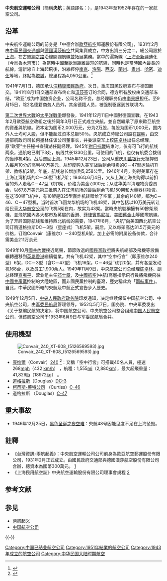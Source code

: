 {{提示|中央航空學校|新中央航空|寮國中央航空}}
{{Airline infobox
|airline=中央航空運輸公司<br />Central Air Transport Co.
|logo = CATC Roundel.svg
|logo_size = 150px
|IATA = 
|ICAO = 
|callsign = 
|parent =
|founded = 1931年2月1日
|ceased = 1952年7月17日（并入[[中国人民航空|中国人民航空]]）
|headquarters = {{ROC-1928}}[[上海市|上海市]]<br>{{PRC}}[[广州市|广州市]]{{Small|（两航事件后）}}
|hubs =
|focus_cities = 
|frequent_flyer = 
|lounge = 
|alliance = 
|fleet_size = 
|destinations=
}}
'''中央航空運輸公司'''（簡稱'''央航'''；英語譯名：{{lang|en|Central Air Transport Co., CATC}}），是1943年至1952年存在的一家航空公司。

== 沿革 ==
中央航空運輸公司的前身是「中德合辦[[歐亞航空|歐亞航空]]郵運股份有限公司」，1931年2月由[[中華民國交通部|中華民國交通部]]與[[德國|德國]][[漢莎航空|漢莎航空]]共同集資成立，中方出資三分之二，總公司設於[[上海|上海]]，在古[[絲綢之路|絲綢之路]]沿線開闢航線並拓展業務。當中的滬新線（[[上海|上海]]至[[新疆|新疆]]迪化（今[[烏魯木齊市|烏魯木齊市]]））為當時中國至[[歐洲|歐洲]]距離最短的航線，同時也是當時國內最長的航線。滬新線自上海起飛後，沿線經停[[南京|南京]]、[[洛陽|洛陽]]、[[西安|西安]]、[[蘭州|蘭州]]、[[肅州|肅州]]、[[哈密|哈密]]、[[迪化|迪化]]等地，終點為[[塔城|塔城]]，總里程為4,050公里。<ref>{{Cite web |url= http://www.fw789.com/article/sort084/sort0205/info-37059.html |title= 淺談歐亞航空公司與中國西部早期民航事業的發展 |language= zh-hans |deadurl= yes |archiveurl= https://web.archive.org/web/20140309180141/http://www.fw789.com/article/sort084/sort0205/info-37059.html |archivedate= 2014年3月9日 |df=  |accessdate= 2014年3月9日 }}</ref>  

1941年7月1日，德国承认[[汪精衛國民政府|汪精衛國民政府]]。次日，重庆国民政府宣布与德国断交。1941年8月1日交通部宣布终止和[[汉莎|汉莎]]签订的合同，德方所有股权由交通部冻结，“欧亚”成为中国独资企业，公司名称不变，总经理职务仍由[[李景枞|李景枞]]担任。至9月15日，除2名德籍商务人员外，其余德籍人员，被强制驱逐到苏联境内。

[[第二次世界大戰|第二次世界大戰]]的[[太平洋戰爭|太平洋戰爭]]爆發後，1941年12月11日中國對德國宣戰。在1943年2月歐亞航空改組之後於同年3月1日正式成立央航，並自然繼承了原來歐亞航空的資產與航線。资本定为国币2,000万元，分为2万股，每股为国币1,000元，国内外人士均可入股，但不能超过资本总额50％。央航成立時總公司設在[[昆明|昆明]]，由交通部航政司司长何墨林任该公司董事长，并委派空军上校[[陈卓林|陈卓林]]出任总经理，原“欧亚”主任秘书查镇湖任副经理。1945年[[對日抗戰|對日抗戰]]結束时，仅有可飞行的航线两条，通航站已剩下3处，航线共长1330公里，可使用的飞机，也仅有航委会拨借的轰炸机4架。战后遷回上海。1945年12月23日，公司从重庆[[川盐银行|川盐银行]]无抵押借入每月10分的高利40万美元，从印度购入美军战后剩余甩卖的C－47型运输机11架、教练机2架。年底，航线总长增加到5,258公里。1946年4月，购得美军存在上海江湾机场的C－46型飞机7架；1946年6月4日，又从上海江海关购得以前扣留的外人走私C－47型飞机1架，价格为美金7,000元；从驻华美军清理物资委员会，以67.8万美元第三批购入在江湾机场的最后剩余飞机150架和大量器材物资。在这150架飞机中，有10架是B25型轰炸机转赠给了空军；其余的140架，都为C－46、C－47型机，当时首次飞回龙华机场的飞机48架，其中包括以10万美元转让给民营[[大华航空公司|大华航空公司]]的飞机5架在内，故实为43架。當時央航號稱擁有50餘架飛機，並飛航國內各大都市及英屬的[[香港|香港]]、[[菲律賓|菲律賓]][[馬尼拉|馬尼拉]]、[[美國|美國]][[舊金山|舊金山]]等國際航線。为了开辟国际航线和维持西北航线的需要，1947年8月，“央航”向美国西北航空公司订购道格拉斯DC－3型（星座式）飞机5架。嗣后，又以每架高达31.5万美元的价格，订购Convair（康维尔）－240型机6架，加上必需的附属设备价款，合计需美金211万余元

1949年10月[[國共內戰|國共內戰]]接近尾聲，節節敗退的[[國民黨政府|國民黨政府]]將央航總部及飛機等設備輾轉遷移到[[英屬香港|英屬香港]]繼續營業。共有飞机42架，其中“空中行宫”（即康维尔240型）6架，DC－3型（含C－47型）飞机16架，C－46型飞机20架，并有各型发动机168台，以及员工1,900余人。1949年11月9日，中央航空公司总经理[[陈卓林|陈卓林]]、副总经理[[查夷平|查夷平]]、营业组主任[[邓士章|邓士章]]，及[[中國航空|中國航空]](中航)高層指示飛行員將飛機飛往[[中國共產黨|中國共產黨]]控制的大陸地區，而非國民黨控制的臺灣，歷史稱此為「[[兩航事件|兩航事件]]」。自此，中華民國所轄的央航及中航正式宣告步入歷史。

1949年12月5日，[[中央人民政府政务院|中央人民政府政务院]]印发通知，决定继续保留中国航空公司、中央航空公司，由[[军委民航局|军委民航局]]管理领导。1952年5月7日，国务院、中央军委发出《关于整编民航的决定》，将中国航空公司、中央航空公司整合组建[[中国人民航空|中国人民航空公司]]，但该航空公司于1953年6月9日与军委民航局合并。

== 使用機型 ==
[[File:Convair_240_XT-608_(5126569593).jpg|thumb]]
* [[康维爾|康维爾]]（Convair）[[康維爾CV-240系列|240]] <ref>{{Cite web |url= http://wiki.carnoc.com/wiki/上海民用航空誌－專記（“兩航”起義始末）/） |title= 上海民用航空誌 |language= zh-hans }}{{dead link|date=2017年11月 |bot=InternetArchiveBot |fix-attempted=yes }} </ref>：又稱「空中行宮」可搭載40名人員，極速268[[英里每小時|mph]]（432  [[千米每小時|km/h]]） ，航程：1,555[[英里|mi]]（2,880[[公里|km]]），最大起飛重量：41,826[[英磅|lb]]（18972[[公斤|kg]]） 。
* [[道格拉斯飛行器公司|道格拉斯]]（Douglas）[[DC-3|DC-3]]
* [[柯蒂斯-莱特公司|柯蒂斯-莱特公司]] （Curtiss）[[C-46|C-46]]
* 道格拉斯 （Douglas）[[C-47|C-47]]

==重大事故==
*1946年12月25日，[[黑色圣诞之夜空难|黑色圣诞之夜空难]]：央航48号因能见度不足在上海坠毁。

== 註釋 ==
*《台灣資訊-兩航起義》：中央航空運輸公司公司前身為歐亞航空郵運股份有限公司，1931年2月正式成立。由國民政府交通部與德國漢莎航空股份有限公司合辦，總資本為國幣300萬元。 [http://big5.taiwan.cn/twzlk/lsh/zhanhou/200909/t20090903_991076.htm]{{Wayback|url=http://big5.taiwan.cn/twzlk/lsh/zhanhou/200909/t20090903_991076.htm |date=20140107142446 }}{{zh-cn}}
*《上海民用航空誌》中央航空運輸股份有限公司理事會規程 [http://wiki.carnoc.com/wiki/上海民用航空誌－附錄（中央航空運輸股份有限公司理事會規程）/]{{dead link|date=2017年11月 |bot=InternetArchiveBot |fix-attempted=yes }}{{zh-cn}}


== 参考文献 ==
{{Reflist}}

== 参见 ==
{{Portal box|中华民国|航空}}
* [[两航起义|两航起义]]
* [[中国航空公司|中国航空公司]]

{{-}}
{{s-start}}
{{s-off|[[中华民国|中华民国]][[企业|企业]]}}
{{s-none|新头衔}}
{{s-title|中华民国载旗航空公司<br>{{Small|（与[[中国航空_(中华民国)|中国航空]]、[[民航空运公司|民航空运公司]]同时）}}|1931年2月1日至1949年11月9日}}
{{s-after|[[民航空运公司|民航空运公司]]}}
{{s-off|[[中华人民共和国|中华人民共和国]][[国有企业|国有企业]]}}
{{s-none|新头衔}}
{{s-title|中华人民共和国载旗航空公司<br>{{Small|（与[[中国航空_(中华民国)|中国航空]]同时）}}|1949年12月5日至1951年7月17日}}
{{s-after|[[中国人民航空|中国人民航空]]}}
{{s-end}}
{{中華民國航空公司}}
{{中华人民共和国航空公司}}
[[Category:中国已结业航空公司|Category:中国已结业航空公司]]
[[Category:1951年結業的航空公司|Category:1951年結業的航空公司]]
[[Category:1943年成立的航空公司|Category:1943年成立的航空公司]]
[[Category:中华民国大陆时期航空|Category:中华民国大陆时期航空]]
